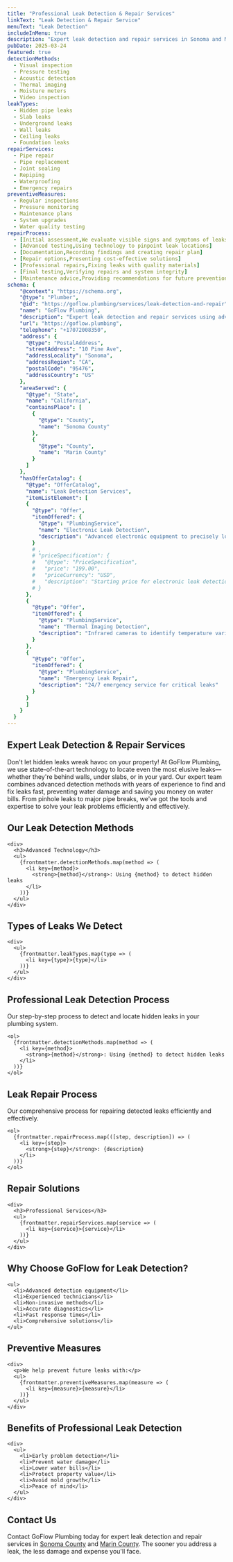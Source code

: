 ```yaml
---
title: "Professional Leak Detection & Repair Services"
linkText: "Leak Detection & Repair Service"
menuText: "Leak Detection"
includeInMenu: true
description: "Expert leak detection and repair services in Sonoma and Marin County. We use advanced technology to find hidden leaks and fix them fast."
pubDate: 2025-03-24
featured: true
detectionMethods:
  - Visual inspection
  - Pressure testing
  - Acoustic detection
  - Thermal imaging
  - Moisture meters
  - Video inspection
leakTypes:
  - Hidden pipe leaks
  - Slab leaks
  - Underground leaks
  - Wall leaks
  - Ceiling leaks
  - Foundation leaks
repairServices:
  - Pipe repair
  - Pipe replacement
  - Joint sealing
  - Repiping
  - Waterproofing
  - Emergency repairs
preventiveMeasures:
  - Regular inspections
  - Pressure monitoring
  - Maintenance plans
  - System upgrades
  - Water quality testing
repairProcess:
  - [Initial assessment,We evaluate visible signs and symptoms of leaks]
  - [Advanced testing,Using technology to pinpoint leak locations]
  - [Documentation,Recording findings and creating repair plan]
  - [Repair options,Presenting cost-effective solutions]
  - [Professional repairs,Fixing leaks with quality materials]
  - [Final testing,Verifying repairs and system integrity]
  - [Maintenance advice,Providing recommendations for future prevention]
schema: {
    "@context": "https://schema.org",
    "@type": "Plumber",
    "@id": "https://goflow.plumbing/services/leak-detection-and-repair",
    "name": "GoFlow Plumbing",
    "description": "Expert leak detection and repair services using advanced technology including thermal imaging, acoustic detection, and pressure testing. We find and fix hidden leaks fast to prevent water damage.",
    "url": "https://goflow.plumbing",
    "telephone": "+17072008350",
    "address": {
      "@type": "PostalAddress",
      "streetAddress": "10 Pine Ave",
      "addressLocality": "Sonoma",
      "addressRegion": "CA",
      "postalCode": "95476",
      "addressCountry": "US"
    },
    "areaServed": {
      "@type": "State",
      "name": "California",
      "containsPlace": [
        {
          "@type": "County",
          "name": "Sonoma County"
        },
        {
          "@type": "County",
          "name": "Marin County"
        }
      ]
    },
    "hasOfferCatalog": {
      "@type": "OfferCatalog",
      "name": "Leak Detection Services",
      "itemListElement": [
      {
        "@type": "Offer",
        "itemOffered": {
          "@type": "PlumbingService",
          "name": "Electronic Leak Detection",
          "description": "Advanced electronic equipment to precisely locate hidden leaks"
        }
        # ,
        # "priceSpecification": {
        #   "@type": "PriceSpecification",
        #   "price": "199.00",
        #   "priceCurrency": "USD",
        #   "description": "Starting price for electronic leak detection service"
        # }
      },
      {
        "@type": "Offer",
        "itemOffered": {
          "@type": "PlumbingService",
          "name": "Thermal Imaging Detection",
          "description": "Infrared cameras to identify temperature variations indicating leaks"
        }
      },
      {
        "@type": "Offer",
        "itemOffered": {
          "@type": "PlumbingService",
          "name": "Emergency Leak Repair",
          "description": "24/7 emergency service for critical leaks"
        }
      }
      ]
    }
  }
---
```


<article>
  <h1>Expert Leak Detection & Repair Services</h1>

  <p>
    Don't let hidden leaks wreak havoc on your property! At GoFlow Plumbing, we use state-of-the-art technology to locate even the most elusive leaks—whether they're behind walls, under slabs, or in your yard. Our expert team combines advanced detection methods with years of experience to find and fix leaks fast, preventing water damage and saving you money on water bills. From pinhole leaks to major pipe breaks, we've got the tools and expertise to solve your leak problems efficiently and effectively.
  </p>

  <section>
    <h2>Our Leak Detection Methods</h2>

    <div>
      <h3>Advanced Technology</h3>
      <ul>
        {frontmatter.detectionMethods.map(method => (
          <li key={method}>
            <strong>{method}</strong>: Using {method} to detect hidden leaks
          </li>
        ))}
      </ul>
    </div>
  </section>

  <section>
    <h2>Types of Leaks We Detect</h2>

    <div>
      <ul>
        {frontmatter.leakTypes.map(type => (
          <li key={type}>{type}</li>
        ))}
      </ul>
    </div>
  </section>

  <section>
    <h2>Professional Leak Detection Process</h2>
    <p>Our step-by-step process to detect and locate hidden leaks in your plumbing system.</p>

    <ol>
      {frontmatter.detectionMethods.map(method => (
        <li key={method}>
          <strong>{method}</strong>: Using {method} to detect hidden leaks
        </li>
      ))}
    </ol>
  </section>

  <section>
    <h2>Leak Repair Process</h2>
    <p>Our comprehensive process for repairing detected leaks efficiently and effectively.</p>

    <ol>
      {frontmatter.repairProcess.map(([step, description]) => (
        <li key={step}>
          <strong>{step}</strong>: {description}
        </li>
      ))}
    </ol>
  </section>

  <section>
    <h2>Repair Solutions</h2>

    <div>
      <h3>Professional Services</h3>
      <ul>
        {frontmatter.repairServices.map(service => (
          <li key={service}>{service}</li>
        ))}
      </ul>
    </div>
  </section>

  <section>
    <h2>Why Choose GoFlow for Leak Detection?</h2>

    <ul>
      <li>Advanced detection equipment</li>
      <li>Experienced technicians</li>
      <li>Non-invasive methods</li>
      <li>Accurate diagnostics</li>
      <li>Fast response times</li>
      <li>Comprehensive solutions</li>
    </ul>
  </section>

  <section>
    <h2>Preventive Measures</h2>

    <div>
      <p>We help prevent future leaks with:</p>
      <ul>
        {frontmatter.preventiveMeasures.map(measure => (
          <li key={measure}>{measure}</li>
        ))}
      </ul>
    </div>
  </section>

  <section>
    <h2>Benefits of Professional Leak Detection</h2>

    <div>
      <ul>
        <li>Early problem detection</li>
        <li>Prevent water damage</li>
        <li>Lower water bills</li>
        <li>Protect property value</li>
        <li>Avoid mold growth</li>
        <li>Peace of mind</li>
      </ul>
    </div>
  </section>

  <section>
    <h2>Contact Us</h2>
    <p>
      Contact GoFlow Plumbing today for expert leak detection and repair services
      in <a href="/sonoma-county-plumbing/">Sonoma County</a> and <a href="/marin-county-plumbing/">Marin County</a>.
      The sooner you address a leak, the less damage and expense you'll face.
    </p>
  </section>
</article>
